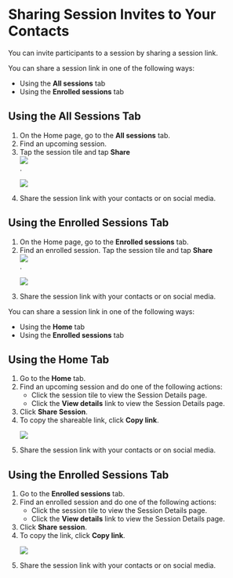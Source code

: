 
# Sharing Session Invites to Your Contacts

You can invite participants to a session by sharing a session link.

<Tabs>
<TabItem value="mentored mobile application" label="Mobile App" default>
<p>You can share a session link in one of the following ways:</p>
<ul>
<li>Using the <b>All sessions</b> tab</li>
<li>Using the <b>Enrolled sessions</b> tab</li>
</ul>
<h2>Using the All Sessions Tab</h2>
<ol>
<li>On the Home page, go to the <b>All sessions</b> tab.</li>
<li>Find an upcoming session. </li>
<li>Tap the session tile and tap <b>Share</b><div class="inlineImg"><img src={ShareIcon} /></div>.
<p>
    <img src={ShareSessionParticipant} />
</p>
</li>
<li>Share the session link with your contacts or on social media.</li>
</ol>
<h2>Using the Enrolled Sessions Tab</h2>
<ol>
<li>On the Home page, go to the <b>Enrolled sessions</b> tab.</li>
<li>Find an enrolled session. Tap the session tile and tap <b>Share</b><div class="inlineImg"><img src={ShareIcon} /></div>.
<p>
    <img src={ShareSessionParticipant} />
</p>
</li>
<li>Share the session link with your contacts or on social media.</li>
</ol>
</TabItem>
<TabItem value="mentored portal" label="Web Portal">
<p>You can share a session link in one of the following ways:</p>
<ul>
<li>Using the <b>Home</b> tab</li>
<li>Using the <b>Enrolled sessions</b> tab</li>
</ul>
<h2>Using the Home Tab</h2>
<ol>
<li>Go to the <b>Home</b> tab.</li>
<li>Find an upcoming session and do one of the following actions: 
    <ul>
    <li>Click the session tile to view the Session Details page.</li>
    <li>Click the <b>View details</b> link to view the Session Details page.</li>
    </ul>
</li>
<li>Click <b>Share Session</b>.</li>
<li>To copy the shareable link, click <b>Copy link</b>.
<p>
    <img src={PortalShareSessionParticipant} />
</p>
</li>
<li>Share the session link with your contacts or on social media.</li>
</ol>
<h2>Using the Enrolled Sessions Tab</h2>
<ol>
<li>Go to the <b>Enrolled sessions</b> tab.</li>
<li>Find an enrolled session and do one of the following actions: 
    <ul>
    <li>Click the session tile to view the Session Details page.</li>
    <li>Click the <b>View details</b> link to view the Session Details page.</li>
    </ul>
</li>
<li>Click <b>Share session</b>.</li>
<li>To copy the link, click <b>Copy link</b>.
<p>
    <img src={PortalShareSessionParticipant} />
</p>
</li>
<li>Share the session link with your contacts or on social media.</li>
</ol>
</TabItem>
</Tabs>
